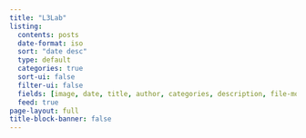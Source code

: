```yaml
---
title: "L3Lab"
listing:
  contents: posts
  date-format: iso
  sort: "date desc"
  type: default
  categories: true
  sort-ui: false
  filter-ui: false
  fields: [image, date, title, author, categories, description, file-modified, reading-time]
  feed: true
page-layout: full
title-block-banner: false
---
```

